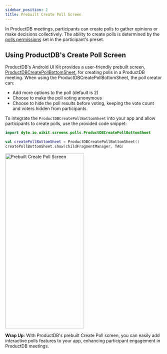 ```yaml
---
sidebar_position: 2
title: Prebuilt Create Poll Screen
---
```


In ProductDB meetings, participants can create polls to gather opinions or make decisions collectively. 
The ability to create polls is determined by the [polls permissions](/guides/livestream/advanced/configuring-permissions#polls) 
set in the participant's preset.

## Using ProductDB's Create Poll Screen

ProductDB's Android UI Kit provides a user-friendly prebuilt screen, [ProductDBCreatePollBottomSheet](/android/components/productdb-poll-form), 
for creating polls in a ProductDB meeting. When using the ProductDBCreatePollBottomSheet, the poll creator can:

- Add more options to the poll (default is 2)
- Choose to make the poll voting anonymous
- Choose to hide the poll results before voting, keeping the vote count and voters hidden from participants

To integrate the `ProductDBCreatePollBottomSheet` into your app and allow participants to create polls, 
use the provided code snippet:

```kotlin
import dyte.io.uikit.screens.polls.ProductDBCreatePollBottomSheet

val createPollBottomSheet = ProductDBCreatePollBottomSheet()
createPollBottomSheet.show(childFragmentManager, TAG)
```

<img
  src="/static/android-ui-kit/polls/prebuilt-create-poll.png"
  width="252"
  height="560"
  alt="Prebuilt Create Poll Screen"
  className="mb-10"
/>

**Wrap Up**: With ProductDB's prebuilt Create Poll screen, you can easily add interactive polls features
to your app, enhancing participant engagement in ProductDB meetings.





